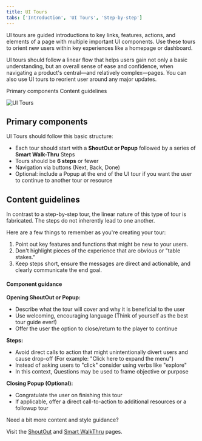 ```yaml
---
title: UI Tours
tabs: ['Introduction', 'UI Tours', 'Step-by-step']
---
```


<PageDescription>

  UI tours are guided introductions to key links, features, actions, and elements of a page with multiple important UI components. Use these tours to orient new users within key experiences like a homepage or dashboard.

  UI tours should follow a linear flow that helps users gain not only a basic understanding, but an overall sense of ease and confidence, when navigating a product's central—and relatively complex—pages. You can also use UI tours to reorient user around any major updates.

</PageDescription>

<AnchorLinks>
  <AnchorLink>Primary components</AnchorLink>
  <AnchorLink>Content guidelines </AnchorLink>
</AnchorLinks>

<Row>
  <Column colLg={8}>

![UI Tours](images/components-ui-tours.png)

  </Column>
</Row>

## Primary components

UI Tours should follow this basic structure: 

* Each tour should start with a **ShoutOut or Popup** followed by a series of **Smart Walk-Thru** Steps 
* Tours should be **6 steps** or fewer 
* Navigation via buttons (Next, Back, Done) 
* Optional: include a Popup at the end of the UI tour if you want the user to continue to another tour or resource 

## Content guidelines

In contrast to a step-by-step tour, the linear nature of this type of tour is fabricated. The steps do not inherently lead to one another. 

Here are a few things to remember as you're creating your tour: 

1. Point out key features and functions that might be new to your users. 
2. Don't highlight pieces of the experience that are obvious or "table stakes." 
3. Keep steps short, ensure the messages are direct and actionable, and clearly communicate the end goal.

#### Component guidance 

**Opening ShoutOut or Popup:**

* Describe what the tour will cover and why it is beneficial to the user
* Use welcoming, encouraging language (Think of yourself as the best tour guide ever!) 
* Offer the user the option to close/return to the player to continue

**Steps:**

* Avoid direct calls to action that might unintentionally divert users and cause drop-off (For example: "Click here to expand the menu") 
* Instead of asking users to "click" consider using verbs like "explore"
* In this context, Questions may be used to frame objective or purpose 

**Closing Popup (Optional):**

* Congratulate the user on finishing this tour 
* If applicable, offer a direct call-to-action to additional resources or a followup tour

Need a bit more content and style guidance?

Visit the [ShoutOut](/walkme-guide/shoutout) and [Smart WalkThru](/walkme-guide/smart-walk-thrus) pages. 

